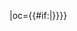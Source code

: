 {{fb team|t=大连阿尔滨|tan=大连阿尔滨足球俱乐部|tc=CHN|abb={{#if:{{{abb|}}}|阿尔滨}}|oc={{#if:{{{oc|}}}|{{{oc}}}}}}}<!--
--><noinclude>[[Category:中国足球超级联赛模板|{{PAGENAME}}]]</noinclude>